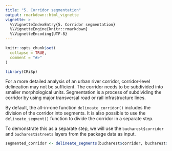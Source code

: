 ```yaml
---
title: "5. Corridor segmentation"
output: rmarkdown::html_vignette
vignette: >
  %\VignetteIndexEntry{5. Corridor segmentation}
  %\VignetteEngine{knitr::rmarkdown}
  %\VignetteEncoding{UTF-8}
---
```


```r
knitr::opts_chunk$set(
  collapse = TRUE,
  comment = "#>"
)
```

```r
library(CRiSp)
```

For a more detailed analysis of an urban river corridor, corridor-level delineation may not be sufficient. The corridor needs to be subdivided into smaller morphological units. Segmentation is a process of subdividing the corridor by using major transversal road or rail infrastructure lines.

By default, the all-in-one function `delineate_corridor()` includes the division of the corridor into segments. It is also possible to use the `delineate_segment()` function to divide the corridor in a separate step.

To demonstrate this as a separate step, we will use the `bucharest$corridor` and `bucharest$streets` layers from the package data as input.

```r
segmented_corridor <- delineate_segments(bucharest$corridor, bucharest$streets)
```


